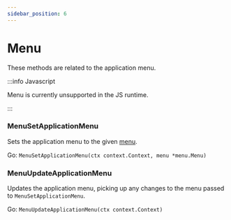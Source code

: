 ```yaml
---
sidebar_position: 6
---
```


# Menu

These methods are related to the application menu.

:::info Javascript

Menu is currently unsupported in the JS runtime.

:::

### MenuSetApplicationMenu

Sets the application menu to the given [menu](../menus.mdx).

Go: `MenuSetApplicationMenu(ctx context.Context, menu *menu.Menu)`

### MenuUpdateApplicationMenu

Updates the application menu, picking up any changes to the menu passed to `MenuSetApplicationMenu`.

Go: `MenuUpdateApplicationMenu(ctx context.Context)`
